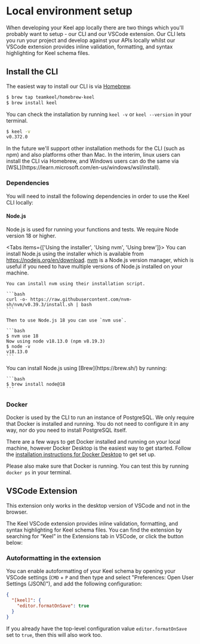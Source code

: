 # Local environment setup


When developing your Keel app locally there are two things which you'll probably want to setup - our CLI and our VSCode extension. Our CLI lets you run your project and develop against your APIs locally whilst our VSCode extension provides inline validation, formatting, and syntax highlighting for Keel schema files.

## Install the CLI
The easiest way to install our CLI is via [Homebrew](https://brew.sh/).

```bash
$ brew tap teamkeel/homebrew-keel
$ brew install keel
```

You can check the installation by running `keel -v` or `keel --version` in your terminal.

```bash
$ keel -v
v0.372.0
```


<Callout type="info" emoji="ℹ️">
  In the future we'll support other installation methods for the CLI (such as npm) and also platforms other than Mac.
  In the interim, linux users can install the CLI via Homebrew, and Windows users can do the same via [WSL](https://learn.microsoft.com/en-us/windows/wsl/install).
</Callout>

### Dependencies

You will need to install the following dependencies in order to use the Keel CLI locally:

#### Node.js
Node.js is used for running your functions and tests. We require Node version 18 or higher.


<Tabs items={['Using the installer', 'Using nvm', 'Using brew']}>
  <Tab>
    You can install Node.js using the installer which is available from https://nodejs.org/en/download.
  </Tab>
  <Tab>
    [nvm](https://github.com/nvm-sh/nvm) is a Node.js version manager, which is useful if you need to have multiple versions of Node.js installed on your machine.

    You can install nvm using their installation script.

    ```bash
    curl -o- https://raw.githubusercontent.com/nvm-sh/nvm/v0.39.3/install.sh | bash
    ```

    Then to use Node.js 18 you can use `nvm use`.

    ```bash
    $ nvm use 18
    Now using node v18.13.0 (npm v8.19.3)
    $ node -v
    v18.13.0
    ```
  </Tab>
  <Tab>
    You can install Node.js using [Brew](https://brew.sh/) by running:

    ```bash
    $ brew install node@18
    ```
  </Tab>
</Tabs>

### Docker

Docker is used by the CLI to run an instance of PostgreSQL. We only require that Docker is installed and running.  You do not need to configure it in any way, nor do you need to install PostgreSQL itself.

There are a few ways to get Docker installed and running on your local machine, however Docker Desktop is the easiest way to get started. Follow the [installation instructions for Docker Desktop](https://docs.docker.com/desktop/) to get set up.

Please also make sure that Docker is running. You can test this by running `docker ps` in your terminal. 

## VSCode Extension

<Callout type="info" emoji="ℹ️">
  This extension only works in the desktop version of VSCode and not in the browser.
</Callout>

The Keel VSCode extension provides inline validation, formatting, and syntax highlighting for Keel schema files. You can find the extension by searching for “Keel” in the Extensions tab in VSCode, or click the button below:


<Install />

### Autoformatting in the extension

You can enable autoformatting of your Keel schema by opening your VSCode settings (`CMD` + `P` and then type and select "Preferences: Open User Settings (JSON)"), and add the following configuration:

```json
{
  "[keel]": {
    "editor.formatOnSave": true
  }
}
```

If you already have the top-level configuration value `editor.formatOnSave` set to `true`, then this will also work too.
